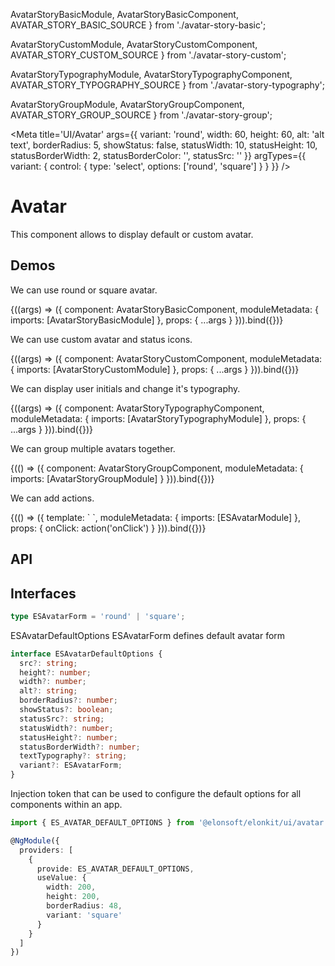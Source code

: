 

  AvatarStoryBasicModule,
  AvatarStoryBasicComponent,
  AVATAR_STORY_BASIC_SOURCE
} from './avatar-story-basic';

  AvatarStoryCustomModule,
  AvatarStoryCustomComponent,
  AVATAR_STORY_CUSTOM_SOURCE
} from './avatar-story-custom';

  AvatarStoryTypographyModule,
  AvatarStoryTypographyComponent,
  AVATAR_STORY_TYPOGRAPHY_SOURCE
} from './avatar-story-typography';

  AvatarStoryGroupModule,
  AvatarStoryGroupComponent,
  AVATAR_STORY_GROUP_SOURCE
} from './avatar-story-group';


<Meta
  title='UI/Avatar'
  args={{
    variant: 'round',
    width: 60,
    height: 60,
    alt: 'alt text',
    borderRadius: 5,
    showStatus: false,
    statusWidth: 10,
    statusHeight: 10,
    statusBorderWidth: 2,
    statusBorderColor: '',
    statusSrc: ''
  }}
  argTypes={{
    variant: {
      control: { type: 'select', options: ['round', 'square'] }
    }
  }}
/>

# Avatar

This component allows to display default or custom avatar.

## Demos

We can use round or square avatar.

<Canvas source={AVATAR_STORY_BASIC_SOURCE}>
  <Story name='Basic'>
    {((args) => ({
      component: AvatarStoryBasicComponent,
      moduleMetadata: {
        imports: [AvatarStoryBasicModule]
      },
      props: {
        ...args
      }
    })).bind({})}
  </Story>
</Canvas>

We can use custom avatar and status icons.

<Canvas source={AVATAR_STORY_CUSTOM_SOURCE}>
  <Story name='Custom'>
    {((args) => ({
      component: AvatarStoryCustomComponent,
      moduleMetadata: {
        imports: [AvatarStoryCustomModule]
      },
      props: {
        ...args
      }
    })).bind({})}
  </Story>
</Canvas>

We can display user initials and change it's typography.

<Canvas source={AVATAR_STORY_TYPOGRAPHY_SOURCE}>
  <Story name='Typography'>
    {((args) => ({
      component: AvatarStoryTypographyComponent,
      moduleMetadata: {
        imports: [AvatarStoryTypographyModule]
      },
      props: {
        ...args
      }
    })).bind({})}
  </Story>
</Canvas>

We can group multiple avatars together.

<Canvas source={AVATAR_STORY_GROUP_SOURCE}>
  <Story name='Group'>
    {(() => ({
      component: AvatarStoryGroupComponent,
      moduleMetadata: {
        imports: [AvatarStoryGroupModule]
      }
    })).bind({})}
  </Story>
</Canvas>

We can add actions.

<Canvas source={AVATAR_STORY_ACTIONS_SOURCE}>
  <Story name='Actions'>
    {(() => ({
      template: `
        <es-avatar
          (click)="onClick()"
        ></es-avatar>
      `,
      moduleMetadata: {
        imports: [ESAvatarModule]
      },
      props: {
        onClick: action('onClick')
      }
    })).bind({})}
  </Story>
</Canvas>

## API

<ArgsTable of={ESAvatarComponent} />

## Interfaces

```ts
type ESAvatarForm = 'round' | 'square';
```

ESAvatarDefaultOptions ESAvatarForm defines default avatar form

```ts
interface ESAvatarDefaultOptions {
  src?: string;
  height?: number;
  width?: number;
  alt?: string;
  borderRadius?: number;
  showStatus?: boolean;
  statusSrc?: string;
  statusWidth?: number;
  statusHeight?: number;
  statusBorderWidth?: number;
  textTypography?: string;
  variant?: ESAvatarForm;
}
```

Injection token that can be used to configure the default options for all components within an app.

```ts
import { ES_AVATAR_DEFAULT_OPTIONS } from '@elonsoft/elonkit/ui/avatar';

@NgModule({
  providers: [
    {
      provide: ES_AVATAR_DEFAULT_OPTIONS,
      useValue: {
        width: 200,
        height: 200,
        borderRadius: 48,
        variant: 'square'
      }
    }
  ]
})
```
